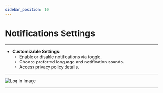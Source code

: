 ```yaml
---
sidebar_position: 10
---
```


# Notifications Settings

---

- **Customizable Settings**:
  - Enable or disable notifications via toggle.
  - Choose preferred language and notification sounds.
  - Access privacy policy details.

---

<div
  style={{
    display: 'flex',
    justifyContent: 'center',
    alignItems: 'center',
    height: '500px',
  }}
>
  <img
    src="/assets/guide-images/Notification.png"
    alt="Log In Image"
    style={{
      width: '250px',
      border: '1px solid #ccc',
      borderRadius: '8px',
      boxShadow: '0 4px 6px rgba(0, 0, 0, 0.1)',
    }}
  />
</div>

---
